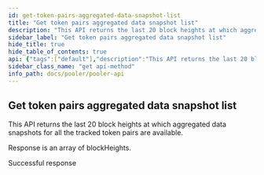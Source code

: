 ```yaml
---
id: get-token-pairs-aggregated-data-snapshot-list
title: "Get token pairs aggregated data snapshot list"
description: "This API returns the last 20 block heights at which aggregated data snapshots for all the tracked token pairs are available."
sidebar_label: "Get token pairs aggregated data snapshot list"
hide_title: true
hide_table_of_contents: true
api: {"tags":["default"],"description":"This API returns the last 20 block heights at which aggregated data snapshots for all the tracked token pairs are available.\n\nResponse is an array of blockHeights.","responses":{"200":{"description":"Successful response","content":{"application/json":{}}}},"method":"get","path":"/v2-pairs/snapshots","servers":[{"url":"http://{{base_url}}"}],"security":[{"apikeyAuth":[]}],"securitySchemes":{"apikeyAuth":{"type":"http","scheme":"apikey"}},"info":{"title":"Pooler API","version":"1.0.0"},"postman":{"name":"Get token pairs aggregated data snapshot list","description":{"content":"This API returns the last 20 block heights at which aggregated data snapshots for all the tracked token pairs are available.\n\nResponse is an array of blockHeights.","type":"text/plain"},"url":{"path":["v2-pairs","snapshots"],"host":["{{baseUrl}}"],"query":[],"variable":[]},"header":[{"key":"Accept","value":"application/json"}],"method":"GET"}}
sidebar_class_name: "get api-method"
info_path: docs/pooler/pooler-api
---
```



## Get token pairs aggregated data snapshot list



This API returns the last 20 block heights at which aggregated data snapshots for all the tracked token pairs are available.

Response is an array of blockHeights.

<div><ApiTabs><TabItem label={"200"} value={"200"}><div>

Successful response

</div><div><MimeTabs schemaType={"response"}></MimeTabs></div></TabItem></ApiTabs></div>
      